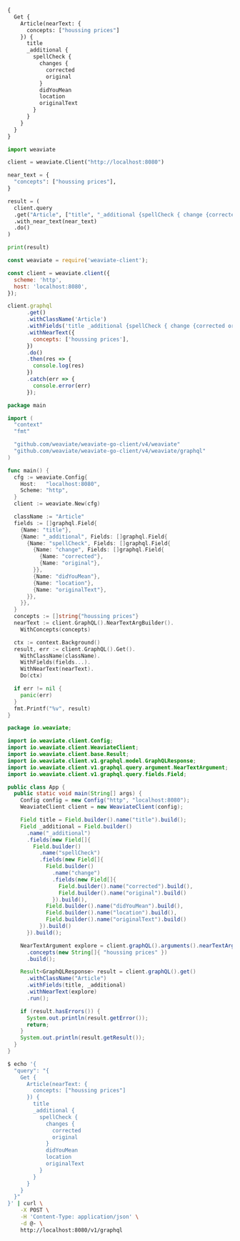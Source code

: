 
<Tabs groupId="languages">
<TabItem value="graphql" label="GraphQL">

```graphql
{
  Get {
    Article(nearText: {
      concepts: ["houssing prices"]
    }) {
      title
      _additional {
        spellCheck {
          changes {
            corrected
            original
          }
          didYouMean
          location
          originalText
        }
      }
    }
  }
}
```

</TabItem>
<TabItem value="py" label="Python">

```python
import weaviate

client = weaviate.Client("http://localhost:8080")

near_text = {
  "concepts": ["houssing prices"],
}

result = (
  client.query
  .get("Article", ["title", "_additional {spellCheck { change {corrected original} didYouMean location originalText}}"])
  .with_near_text(near_text)
  .do()
)

print(result)
```

</TabItem>
<TabItem value="js" label="JavaScript">

```js
const weaviate = require('weaviate-client');

const client = weaviate.client({
  scheme: 'http',
  host: 'localhost:8080',
});

client.graphql
      .get()
      .withClassName('Article')
      .withFields('title _additional {spellCheck { change {corrected original} didYouMean location originalText}}')
      .withNearText({
        concepts: ['houssing prices'],
      })
      .do()
      .then(res => {
        console.log(res)
      })
      .catch(err => {
        console.error(err)
      });
```

</TabItem>
<TabItem value="go" label="Go">

```go
package main

import (
  "context"
  "fmt"

  "github.com/weaviate/weaviate-go-client/v4/weaviate"
  "github.com/weaviate/weaviate-go-client/v4/weaviate/graphql"
)

func main() {
  cfg := weaviate.Config{
    Host:   "localhost:8080",
    Scheme: "http",
  }
  client := weaviate.New(cfg)

  className := "Article"
  fields := []graphql.Field{
    {Name: "title"},
    {Name: "_additional", Fields: []graphql.Field{
      {Name: "spellCheck", Fields: []graphql.Field{
        {Name: "change", Fields: []graphql.Field{
          {Name: "corrected"},
          {Name: "original"},
        }},
        {Name: "didYouMean"},
        {Name: "location"},
        {Name: "originalText"},
      }},
    }},
  }
  concepts := []string{"houssing prices"}
  nearText := client.GraphQL().NearTextArgBuilder().
    WithConcepts(concepts)

  ctx := context.Background()
  result, err := client.GraphQL().Get().
    WithClassName(className).
    WithFields(fields...).
    WithNearText(nearText).
    Do(ctx)

  if err != nil {
    panic(err)
  }
  fmt.Printf("%v", result)
}
```

</TabItem>
<TabItem value="java" label="Java">

```java
package io.weaviate;

import io.weaviate.client.Config;
import io.weaviate.client.WeaviateClient;
import io.weaviate.client.base.Result;
import io.weaviate.client.v1.graphql.model.GraphQLResponse;
import io.weaviate.client.v1.graphql.query.argument.NearTextArgument;
import io.weaviate.client.v1.graphql.query.fields.Field;

public class App {
  public static void main(String[] args) {
    Config config = new Config("http", "localhost:8080");
    WeaviateClient client = new WeaviateClient(config);

    Field title = Field.builder().name("title").build();
    Field _additional = Field.builder()
      .name("_additional")
      .fields(new Field[]{
        Field.builder()
          .name("spellCheck")
          .fields(new Field[]{
            Field.builder()
              .name("change")
              .fields(new Field[]{
                Field.builder().name("corrected").build(),
                Field.builder().name("original").build()
              }).build(),
            Field.builder().name("didYouMean").build(),
            Field.builder().name("location").build(),
            Field.builder().name("originalText").build()
          }).build()
      }).build();

    NearTextArgument explore = client.graphQL().arguments().nearTextArgBuilder()
      .concepts(new String[]{ "houssing prices" })
      .build();

    Result<GraphQLResponse> result = client.graphQL().get()
      .withClassName("Article")
      .withFields(title, _additional)
      .withNearText(explore)
      .run();

    if (result.hasErrors()) {
      System.out.println(result.getError());
      return;
    }
    System.out.println(result.getResult());
  }
}
```

</TabItem>
<TabItem value="curl" label="Curl">

```bash
$ echo '{
  "query": "{
    Get {
      Article(nearText: {
        concepts: ["houssing prices"]
      }) {
        title
        _additional {
          spellCheck {
            changes {
              corrected
              original
            }
            didYouMean
            location
            originalText
          }
        }
      }
    }
  }"
}' | curl \
    -X POST \
    -H 'Content-Type: application/json' \
    -d @- \
    http://localhost:8080/v1/graphql
```

</TabItem>
</Tabs>
